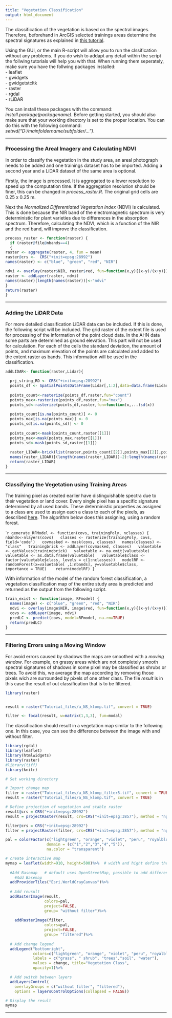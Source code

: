 ```yaml
--- 
title: "Vegetation Classification"
output: html_document
---
```


The classification of the vegetation is based on the spectral images. Therefore, beforehand in ArcGIS selected trainings areas determine the spectral signatures as explained in [this tutorial](T_preproc_poly.html).

Using the GUI, or the main R-script will allow you to run the clssification without any problems. If you do wish to addapt any detail within the script the follwing tutorials will help you with that. When running them seperately, make sure you have the follwing packages installed: <br>
- leaflet<br>
- gwidgets<br>
- gwidgetstcltk<br>
- raster<br>
- rgdal<br>
- rLiDAR<br>

You can install these packages with the command: *install.package(packagename)*.
Before getting started, you should also make sure that your working directory is set to the proper location. You can do this with the following command: *setwd("D:/mainfoldername/subfolder/...")*.

***
### Processing the Areal Imagery and Calculating NDVI
In order to classify the vegetation in the study area, an areal photograph needs to be added and one trainings dataset has to be imported. Adding a second year and a LiDAR dataset of the same area is optional.

Firstly, the image is processed. It is aggregated to a lower resolution to speed up the computation time. If the aggregation resolution should be finer, this can be changed in *process_raster.R*. The original grid cells are 0.25 x 0.25 m.  

Next the *Normalized Differentiated Vegetation Index* (NDVI) is calculated. This is done because the NIR band of the electromagnetic spectrum is very deterministic for plant varieties due to differences in the absorption spectrum. Therefore, calculating the NDVI, which is a function of the NIR and the red band, will improve the classification.

```r
process_raster <- function(raster) {
  if (raster@file@nbands==4)
  {
raster <- aggregate(raster, 4, fun = mean)
raster@crs <-  CRS("+init=epsg:28992")
names(raster) <- c("blue", "green", "red", "NIR")

ndvi <- overlay(raster$NIR, raster$red, fun=function(x,y){(x-y)/(x+y)})
raster <- addLayer(raster, ndvi)
names(raster)[length(names(raster))]<-"ndvi"
}
return(raster)
}
```

***
### Adding the LiDAR Data

For more detailed classification  LiDAR data can be included. If this is done, the following script will be included. The grid raster of the extent file is used for processing of the information of the point cloud data. In the AHN data some parts are determined as ground elevation. This part will not be used for calculation. For each of the cells the standard deviation, the amount of points, and maximum elevation of the points are calculated and added to the extent raster as bands. This information will be used in the classification.

```r
addLIDAR<- function(raster,Lidar){
  
  prj_string_RD <- CRS("+init=epsg:28992")
  points_df <- SpatialPointsDataFrame(Lidar[,1:2],data=data.frame(Lidar[,3]),proj4string =prj_string_RD)
  
  points_count<-rasterize(points_df,raster,fun="count")
  points_max<-rasterize(points_df,raster,fun="max")
  points_sd<-rasterize(points_df,raster,fun=function(x,...)sd(x))
  
  points_count[is.na(points_count)] <- 0
  points_max[is.na(points_max)] <- 0
  points_sd[is.na(points_sd)] <- 0
  
  points_count<-mask(points_count,raster[[1]])
  points_max<-mask(points_max,raster[[1]])
  points_sd<-mask(points_sd,raster[[1]])
  
  raster_LIDAR<-brick(list(raster,points_count[[2]],points_max[[2]],points_sd[[2]]))
  names(raster_LIDAR)[(length(names(raster_LIDAR))-2):length(names(raster_LIDAR))]<-c("LIDAR_counts","LIDAR_max","LIDAR_sd")
  return(raster_LIDAR)
}
```

***
### Classifying the Vegetation using Training Areas
The training pixel as created earlier have distinguishable spectra due to their vegetation or land cover. Every single pixel has a specific signature determined by all used bands. These deterministic properties as assigned to a class are used to assign each a class to each of the pixels, as described [here](B_class.html). The algorithm below does this assigning, using a random forest.

````r
generate_RFModel <- function(covs, trainingPoly, nclasses) {
  nbands<-nlayers(covs)
  classes <- rasterize(trainingPoly, covs, field='code')
  covmasked <- mask(covs, classes)
  names(classes) <- "class"
  trainingbrick <- addLayer(covmasked, classes)
  valuetable <- getValues(trainingbrick)
  valuetable <- na.omit(valuetable)
  valuetable <- as.data.frame(valuetable)
  valuetable$class <- factor(valuetable$class, levels = c(1:nclasses))
  modelRF <- randomForest(x=valuetable[ ,1:nbands], y=valuetable$class,
                          importance = TRUE)
   return(modelRF)
}
```

With information of the model of the  random forest classification, a vegetation classification map of the entire study area is predicted and returned as the output from the following script.

```r
train_exist <- function(image, RFmodel) {
  names(image) <- c("blue", "green", "red", "NIR")
  ndvi <- overlay(image$NIR, image$red, fun=function(x,y){(x-y)/(x+y)})
  covs <- addLayer(image, ndvi)
  predLC <- predict(covs, model=RFmodel, na.rm=TRUE)
  return(predLC)
}
```

***
### Filtering Errors using a Moving Window
For avoid errors caused by shadows the maps are smoothed with a *moving window*. For example, on grassy areas which are not completely smooth spectral signatures of shadows in some pixel may be classified as shrubs or trees. To avoid this, we average the map according by removing those pixels wich are surrounded by pixels of one other class. The file *result* is in this case the result of out classification that is to be filtered.

```r
library(raster)


result = raster("Tutorial_files/a_NS_klomp.tif", convert = TRUE)
```

```r

filter <- focal(result, w=matrix(1,3,3), fun=modal)
```

The classification should result in a vegetation map similar to the following one. In this case, you can see the difference between the image with and without filter.

```r
library(rgdal)
library(leaflet)
library(htmlwidgets)
library(raster)
#library(tiff)
library(knitr)

# Set working directory

# Import change map
filter = raster("Tutorial_files/a_NS_klomp_filter5.tif", convert = TRUE)
result = raster("Tutorial_files/a_NS_klomp.tif", convert = TRUE)

# Define projection of vegetation and stable raster
result@crs = CRS("+init=epsg:28992")
result = projectRaster(result, crs=CRS("+init=epsg:3857"), method = "ngb")

filter@crs = CRS("+init=epsg:28992")
filter = projectRaster(filter, crs=CRS("+init=epsg:3857"), method = "ngb")

pal = colorFactor(c("lightgreen", "orange", "violet", "peru", "royalblue"),
                  domain = (c("1","2","3","4","5")),
                  na.color = "transparent")

# create interactive map
mymap = leaflet(width=910, height=500)%>%  # width and hight define the size of the map
  
  #Add Basemap   # default uses OpenStreetMap, possible to add different maps
    #Add Basemap
  addProviderTiles("Esri.WorldGrayCanvas")%>%
  
  # Add reusult
  addRasterImage(result, 
                 colors=pal, 
                 project=FALSE, 
                 group= "without filter")%>%
  
    addRasterImage(filter, 
                 colors=pal, 
                 project=FALSE, 
                 group= "filtered")%>%
  
  # Add change legend
  addLegend("bottomright",
            colors=c("lightgreen", "orange", "violet", "peru", "royalblue"),
            labels = c("grass", " shrub", "trees","soil", "water"),
            values = change, title="Vegetation Class",
            opacity=1)%>%

  # Add switch between layers
  addLayersControl(
    overlayGroups = c("without filter", "filtered"),
    options = layersControlOptions(collapsed = FALSE))

# Display the result
mymap
```

***
